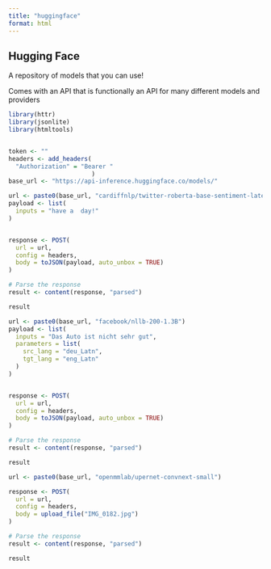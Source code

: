 ```yaml
---
title: "huggingface"
format: html
---
```


## Hugging Face

A repository of models that you can use! 

Comes with an API that is functionally an API for many different models and providers


```r
library(httr)
library(jsonlite)
library(htmltools)


token <- ""
headers <- add_headers(
  "Authorization" = "Bearer "
                       )
base_url <- "https://api-inference.huggingface.co/models/"
```

```r
url <- paste0(base_url, "cardiffnlp/twitter-roberta-base-sentiment-latest")
payload <- list(
  inputs = "have a  day!"
)


response <- POST(
  url = url,
  config = headers,
  body = toJSON(payload, auto_unbox = TRUE)
)

# Parse the response
result <- content(response, "parsed")

result
```


```r

url <- paste0(base_url, "facebook/nllb-200-1.3B")
payload <- list(
  inputs = "Das Auto ist nicht sehr gut",
  parameters = list(
    src_lang = "deu_Latn",
    tgt_lang = "eng_Latn"
  )
)


response <- POST(
  url = url,
  config = headers,
  body = toJSON(payload, auto_unbox = TRUE)
)

# Parse the response
result <- content(response, "parsed")

result
```




```r
url <- paste0(base_url, "openmmlab/upernet-convnext-small")

response <- POST(
  url = url,
  config = headers,
  body = upload_file("IMG_0182.jpg")
)

# Parse the response
result <- content(response, "parsed")

result
```
